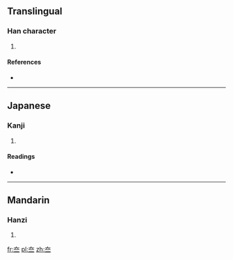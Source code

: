 ==Translingual==

===Han character===
{{Han char|rn=37|rad=大|as=02|sn=5|four=|canj=大一一 (KMM)}}

# {{defn|Han|sort=大02}}

====References====
* {{Han ref|kx=0249.110|dkj=05846|dj=0509.020|hdz=10524.030|uh=5933|ud=22835}}

----

==Japanese==

===Kanji===
{{ja-kanji|grade=|rs=大02}}

# {{defn|Japanese|sort=大02}}

====Readings====
* {{ja-readings|on=[[たい]] (tai)|kun=}}

----

==Mandarin==

===Hanzi===
{{cmn-hanzi|pin=[[tài]] ([[tai4]]), [[tou]] ([[tou5]])|wg=t'ai<sup>4</sup>, t'ou<sup>5</sup>}}

# {{defn|Mandarin|sort=大02}}

[[fr:夳]]
[[pl:夳]]
[[zh:夳]]